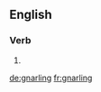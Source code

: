 ==English==

===Verb===
{{head|en|present participle}}

# {{present participle of|gnarl|lang=en|nocat=1}}

[[de:gnarling]]
[[fr:gnarling]]
